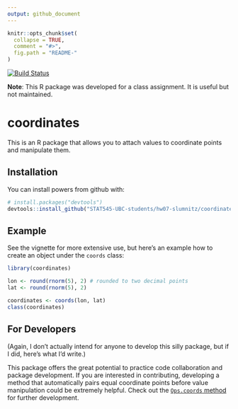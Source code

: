 ```yaml
---
output: github_document
---
```


<!-- README.md is generated from README.Rmd. Please edit that file -->

```r
knitr::opts_chunk$set(
  collapse = TRUE,
  comment = "#>",
  fig.path = "README-"
)
```

[![Build Status](https://travis-ci.org/vincenzocoia/powers.svg?branch=master)](https://travis-ci.org/vincenzocoia/powers)

__Note__: This R package was developed for a class assignment. It is useful but not maintained. 

# coordinates

This is an R package that allows you to attach values to coordinate points and manipulate them.

## Installation

You can install powers from github with:

```r
# install.packages("devtools")
devtools::install_github("STAT545-UBC-students/hw07-slumnitz/coordinates")
```

## Example

See the vignette for more extensive use, but here's an example how to create an object under the `coords` class:

```r
library(coordinates)

lon <- round(rnorm(5), 2) # rounded to two decimal points
lat <- round(rnorm(5), 2)

coordinates <- coords(lon, lat)
class(coordinates)
```

## For Developers

(Again, I don't actually intend for anyone to develop this silly package, but if I did, here's what I'd write.)

This package offers the great potential to practice code collaboration and package development. If you are interested in contributing, developing a method that automatically pairs equal coordinate points before value manipulation could be extremely helpful. Check out the [`Ops.coords` method]() for further development.
